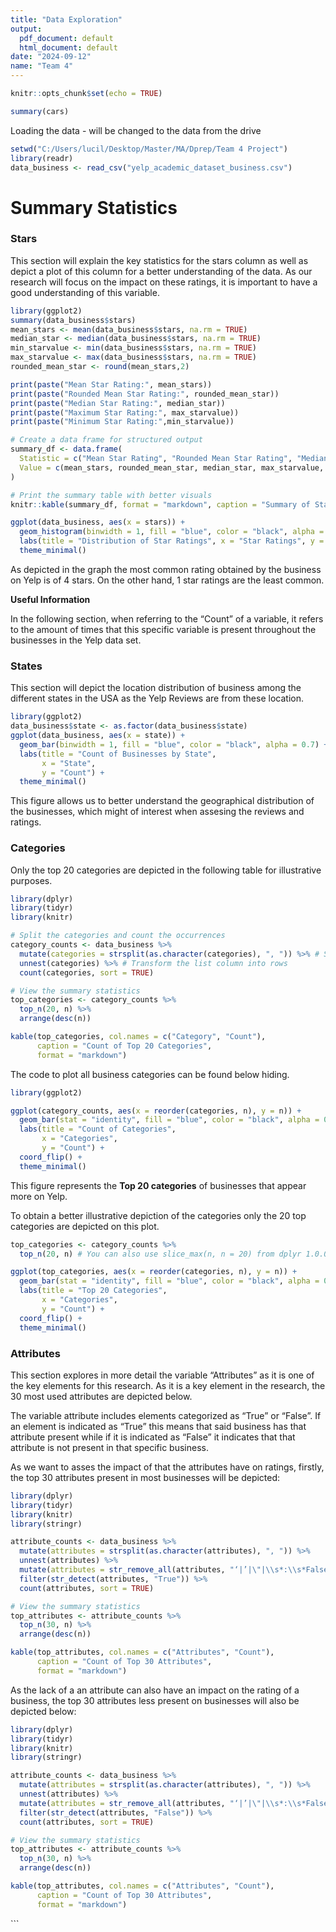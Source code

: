 ```yaml
---
title: "Data Exploration"
output:
  pdf_document: default
  html_document: default
date: "2024-09-12"
name: "Team 4"
---
```


```r
knitr::opts_chunk$set(echo = TRUE)
```


```r
summary(cars)
```

Loading the data - will be changed to the data from the drive

```r
setwd("C:/Users/lucil/Desktop/Master/MA/Dprep/Team 4 Project")
library(readr)
data_business <- read_csv("yelp_academic_dataset_business.csv")

```
# Summary Statistics 
### __Stars__ 

This section will explain the key statistics for the stars column as well as depict a plot of this column for a better understanding of the data. As our research will focus on the impact on these ratings, it is important to have a good understanding of this variable.  

```r
library(ggplot2)
summary(data_business$stars)
mean_stars <- mean(data_business$stars, na.rm = TRUE)
median_star <- median(data_business$stars, na.rm = TRUE)
min_starvalue <- min(data_business$stars, na.rm = TRUE)
max_starvalue <- max(data_business$stars, na.rm = TRUE)
rounded_mean_star <- round(mean_stars,2)

print(paste("Mean Star Rating:", mean_stars))
print(paste("Rounded Mean Star Rating:", rounded_mean_star))
print(paste("Median Star Rating:", median_star))
print(paste("Maximum Star Rating:", max_starvalue))
print(paste("Minimum Star Rating:",min_starvalue))
```
```r
# Create a data frame for structured output
summary_df <- data.frame(
  Statistic = c("Mean Star Rating", "Rounded Mean Star Rating", "Median Star Rating", "Maximum Star Rating", "Minimum Star Rating"),
  Value = c(mean_stars, rounded_mean_star, median_star, max_starvalue, min_starvalue)
)

# Print the summary table with better visuals
knitr::kable(summary_df, format = "markdown", caption = "Summary of Star Ratings")
```
```r
ggplot(data_business, aes(x = stars)) +
  geom_histogram(binwidth = 1, fill = "blue", color = "black", alpha = 0.7) +
  labs(title = "Distribution of Star Ratings", x = "Star Ratings", y = "Frequency") +
  theme_minimal()
```

As depicted in the graph the most common rating obtained by the business on Yelp is of 4 stars. On the other hand, 1 star ratings are the least common. 

__Useful Information__

In the following section, when referring to the "Count" of a variable, it refers to the amount of times that this specific variable is present throughout the businesses in the Yelp data set. 

### __States__ 

This section will depict the location distribution of business among the different states in the USA as the Yelp Reviews are from these location. 

```r
library(ggplot2)
data_business$state <- as.factor(data_business$state)
ggplot(data_business, aes(x = state)) +
  geom_bar(binwidth = 1, fill = "blue", color = "black", alpha = 0.7) +
  labs(title = "Count of Businesses by State", 
       x = "State", 
       y = "Count") +
  theme_minimal()
```

This figure allows us to better understand the geographical distribution of the businesses, which might of interest when assesing the reviews and ratings. 


### __Categories__ 


Only the top 20 categories are depicted in the following table for illustrative purposes. 

```r
library(dplyr)
library(tidyr)
library(knitr)

# Split the categories and count the occurrences
category_counts <- data_business %>%
  mutate(categories = strsplit(as.character(categories), ", ")) %>% # Split by comma and space
  unnest(categories) %>% # Transform the list column into rows
  count(categories, sort = TRUE) 

# View the summary statistics
top_categories <- category_counts %>%
  top_n(20, n) %>%  
  arrange(desc(n))  

kable(top_categories, col.names = c("Category", "Count"),
      caption = "Count of Top 20 Categories", 
      format = "markdown")
```


The code to plot all business categories can be found below hiding. 

```r
library(ggplot2)

ggplot(category_counts, aes(x = reorder(categories, n), y = n)) +
  geom_bar(stat = "identity", fill = "blue", color = "black", alpha = 0.7) +
  labs(title = "Count of Categories", 
       x = "Categories", 
       y = "Count") +
  coord_flip() + 
  theme_minimal()
```

This figure represents the __Top 20 categories__ of businesses that appear more on Yelp. 

To obtain a better illustrative depiction of the categories only the 20 top categories are depicted on this plot.  

```r
top_categories <- category_counts %>%
  top_n(20, n) # You can also use slice_max(n, n = 20) from dplyr 1.0.0 or higher

ggplot(top_categories, aes(x = reorder(categories, n), y = n)) +
  geom_bar(stat = "identity", fill = "blue", color = "black", alpha = 0.7) +
  labs(title = "Top 20 Categories", 
       x = "Categories", 
       y = "Count") +
  coord_flip() + 
  theme_minimal()
```

### __Attributes__

This section explores in more detail the variable "Attributes" as it is one of the key elements for this research. As it is a key element in the research, the 30 most used attributes are depicted below. 

The variable attribute includes elements categorized as "True" or "False". If an element is indicated as "True" this means that said business has that attribute present while if it is indicated as "False" it indicates that that attribute is not present in that specific business. 

As we want to asses the impact of that the attributes have on ratings, firstly, the top 30 attributes present in most businesses will be depicted: 

```r
library(dplyr)
library(tidyr)
library(knitr)
library(stringr)

attribute_counts <- data_business %>%
  mutate(attributes = strsplit(as.character(attributes), ", ")) %>% 
  unnest(attributes) %>% 
  mutate(attributes = str_remove_all(attributes, "‘|’|\"|\\s*:\\s*False|\\s*:\\s*True")) %>% 
  filter(str_detect(attributes, "True")) %>% 
  count(attributes, sort = TRUE)

# View the summary statistics
top_attributes <- attribute_counts %>%
  top_n(30, n) %>%  
  arrange(desc(n))  

kable(top_attributes, col.names = c("Attributes", "Count"),
      caption = "Count of Top 30 Attributes", 
      format = "markdown")
``` 

As the lack of a an attribute can also have an impact on the rating of a business, the top 30 attributes less present on businesses will also be depicted below: 

```r

library(dplyr)
library(tidyr)
library(knitr)
library(stringr)

attribute_counts <- data_business %>%
  mutate(attributes = strsplit(as.character(attributes), ", ")) %>% 
  unnest(attributes) %>% 
  mutate(attributes = str_remove_all(attributes, "‘|’|\"|\\s*:\\s*False|\\s*:\\s*True")) %>% 
  filter(str_detect(attributes, "False")) %>% 
  count(attributes, sort = TRUE)

# View the summary statistics
top_attributes <- attribute_counts %>%
  top_n(30, n) %>%  
  arrange(desc(n))  

kable(top_attributes, col.names = c("Attributes", "Count"),
      caption = "Count of Top 30 Attributes", 
      format = "markdown")
``` 


```

